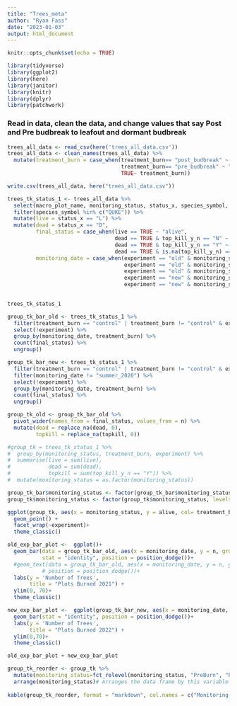 ```yaml
---
title: "Trees_meta"
author: "Ryan Fass"
date: "2023-01-03"
output: html_document
---
```


```r
knitr::opts_chunk$set(echo = TRUE)
```


```r
library(tidyverse)
library(ggplot2)
library(here)
library(janitor)
library(knitr)
library(dplyr)
library(patchwork)
```

### Read in data, clean the data, and change values that say Post and Pre budbreak to leafout and dormant budbreak
```r
trees_all_data <- read_csv(here('trees_all_data.csv'))
trees_all_data <- clean_names(trees_all_data) %>% 
  mutate(treatment_burn = case_when(treatment_burn== "post_budbreak" ~ "leafout_burn", 
                                    treatment_burn== "pre_budbreak" ~ "dormant_burn", 
                                    TRUE~ treatment_burn))

write.csv(trees_all_data, here("trees_all_data.csv"))
```


   
```r
trees_tk_status_1 <- trees_all_data %>%
  select(macro_plot_name, monitoring_status, status_x, species_symbol,  treatment_burn,  experiment, top_kill_y_n) %>%
  filter(species_symbol %in% c("QUKE")) %>%
  mutate(live = status_x == "L") %>%
  mutate(dead = status_x == "D",
         final_status = case_when(live == TRUE ~ "alive",
                                  dead == TRUE & top_kill_y_n == "N" ~ "dead",
                                  dead == TRUE & top_kill_y_n == "Y" ~ "topkill",
                                  dead == TRUE & is.na(top_kill_y_n) == TRUE ~ "dead"),
         monitoring_date = case_when(experiment == "old" & monitoring_status == "PreBurn" ~ "summer_2020",
                                     experiment == "old" & monitoring_status == "PostBurnYear1" ~ "summer_2021",
                                     experiment == "old" & monitoring_status == "PostBurnYear2" ~ "summer_2022",
                                     experiment == "new" & monitoring_status == "PreBurn" ~ "summer_2021",
                                     experiment == "new" & monitoring_status == "PostBurnYear1" ~ "summer_2022"))
  

trees_tk_status_1

group_tk_bar_old <- trees_tk_status_1 %>% 
  filter(treatment_burn == "control" | treatment_burn != "control" & experiment == "old") %>% 
  select(!experiment) %>% 
  group_by(monitoring_date, treatment_burn) %>% 
  count(final_status) %>% 
  ungroup()

group_tk_bar_new <- trees_tk_status_1 %>% 
  filter(treatment_burn == "control" | treatment_burn != "control" & experiment == "new") %>%
  filter(monitoring_date != "summer_2020") %>% 
  select(!experiment) %>% 
  group_by(monitoring_date, treatment_burn) %>% 
  count(final_status) %>% 
  ungroup()

group_tk_old <- group_tk_bar_old %>% 
  pivot_wider(names_from = final_status, values_from = n) %>% 
  mutate(dead = replace_na(dead, 0),
         topkill = replace_na(topkill, 0))

#group_tk = trees_tk_status_1 %>% 
#  group_by(monitoring_status, treatment_burn, experiment) %>%  
#  summarise(live = sum(live),
#            dead = sum(dead),
#            topkill = sum(top_kill_y_n == "Y")) %>% 
#  mutate(monitoring_status = as.factor(monitoring_status))

group_tk_bar$monitoring_status <- factor(group_tk_bar$monitoring_status, levels = c("PreBurn", "PostBurnYear1", "PostBurnYear2"))
group_tk$monitoring_status <- factor(group_tk$monitoring_status, levels = c("PreBurn", "PostBurnYear1", "PostBurnYear2"))
```

```r
ggplot(group_tk, aes(x = monitoring_status, y = alive, col= treatment_burn)) +
  geom_point() +
  facet_wrap(~experiment)+
  theme_classic()

old_exp_bar_plot <-  ggplot()+
  geom_bar(data = group_tk_bar_old, aes(x = monitoring_date, y = n, group = treatment_burn, fill =final_status),
           stat = "identity", position = position_dodge())+
  #geom_text(data = group_tk_bar_old, aes(x = monitoring_date, y = n, group = treatment_burn, label = treatment_burn), 
           # position = position_dodge())+
  labs(y = 'Number of Trees',
       title = "Plots Burned 2021") +
  ylim(0, 70)+
  theme_classic()

new_exp_bar_plot <-  ggplot(group_tk_bar_new, aes(x = monitoring_date, y = n, group = treatment_burn, fill =final_status))+
  geom_bar(stat = "identity", position = position_dodge())+
  labs(y = 'Number of Trees',
       title = "Plots Burned 2022") +
  ylim(0,70)+
  theme_classic()

old_exp_bar_plot + new_exp_bar_plot
```

```r
group_tk_reorder <- group_tk %>% 
  mutate(monitoring_status=fct_relevel(monitoring_status, "PreBurn", "PostBurnYear1", "PostBurnYear2")) %>%
  arrange(monitoring_status)# Arranges the data frame by this variable
  
kable(group_tk_reorder, format = "markdown", col.names = c("Monitoring Status", "Treatment", "Experiment", "Alive", "Dead", "Topkill"), align = "llcccc", digits = 3,caption = "Number of Alive, Dead and Topkill QUKEs by burn treatment")

```

